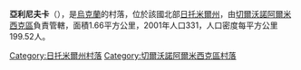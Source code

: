 {{coord|50|23|39|N|28|21|38|E|scale:30000|display=title}}

'''亞利尼夫卡'''（{{lang-uk|Ялинівка}}），是[[烏克蘭|烏克蘭]]的村落，位於該國北部[[日托米爾州|日托米爾州]]，由[[切爾沃諾阿爾米西克區|切爾沃諾阿爾米西克區]]負責管轄，面積1.66平方公里，2001年人口331，人口密度每平方公里199.52人。

{{DEFAULTSORT:Ялинівка}}
[[Category:日托米爾州村落|Category:日托米爾州村落]]
[[Category:切爾沃諾阿爾米西克區村落|Category:切爾沃諾阿爾米西克區村落]]


{{Zhytomyr-geo-stub}}